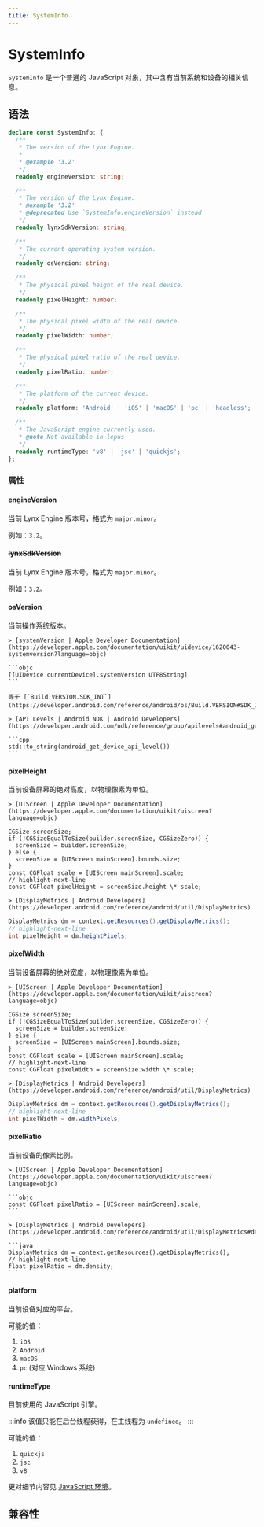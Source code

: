 ```yaml
---
title: SystemInfo
---
```



# SystemInfo

`SystemInfo` 是一个普通的 JavaScript 对象，其中含有当前系统和设备的相关信息。

## 语法

```ts
declare const SystemInfo: {
  /**
   * The version of the Lynx Engine.
   *
   * @example '3.2'
   */
  readonly engineVersion: string;

  /**
   * The version of the Lynx Engine.
   * @example '3.2'
   * @deprecated Use `SystemInfo.engineVersion` instead
   */
  readonly lynxSdkVersion: string;

  /**
   * The current operating system version.
   */
  readonly osVersion: string;

  /**
   * The physical pixel height of the real device.
   */
  readonly pixelHeight: number;

  /**
   * The physical pixel width of the real device.
   */
  readonly pixelWidth: number;

  /**
   * The physical pixel ratio of the real device.
   */
  readonly pixelRatio: number;

  /**
   * The platform of the current device.
   */
  readonly platform: 'Android' | 'iOS' | 'macOS' | 'pc' | 'headless';

  /**
   * The JavaScript engine currently used.
   * @note Not available in lepus
   */
  readonly runtimeType: 'v8' | 'jsc' | 'quickjs';
};
```

### 属性

#### engineVersion

当前 Lynx Engine 版本号，格式为 `major.minor`。

例如：`3.2`。

#### ~~lynxSdkVersion~~

当前 Lynx Engine 版本号，格式为 `major.minor`。

例如：`3.2`。

#### osVersion

当前操作系统版本。

<Tabs groupId="os">
  <Tab value="ios" label="iOS" default>

    > [systemVersion | Apple Developer Documentation](https://developer.apple.com/documentation/uikit/uidevice/1620043-systemversion?language=objc)

    ```objc
    [[UIDevice currentDevice].systemVersion UTF8String]
    ```

  </Tab>
  <Tab value="android" label="Android">

    等于 [`Build.VERSION.SDK_INT`](https://developer.android.com/reference/android/os/Build.VERSION#SDK_INT)。

    > [API Levels | Android NDK | Android Developers](https://developer.android.com/ndk/reference/group/apilevels#android_get_device_api_level)

    ```cpp
    std::to_string(android_get_device_api_level())
    ```

  </Tab>
</Tabs>

#### pixelHeight

当前设备屏幕的绝对高度，以物理像素为单位。

<Tabs groupId="os">
  <Tab value="ios" label="iOS" default>

    > [UIScreen | Apple Developer Documentation](https://developer.apple.com/documentation/uikit/uiscreen?language=objc)

```objc
CGSize screenSize;
if (!CGSizeEqualToSize(builder.screenSize, CGSizeZero)) {
  screenSize = builder.screenSize;
} else {
  screenSize = [UIScreen mainScreen].bounds.size;
}
const CGFloat scale = [UIScreen mainScreen].scale;
// highlight-next-line
const CGFloat pixelHeight = screenSize.height \* scale;
```

  </Tab>
  <Tab value="android" label="Android">

    > [DisplayMetrics | Android Developers](https://developer.android.com/reference/android/util/DisplayMetrics)

```java
DisplayMetrics dm = context.getResources().getDisplayMetrics();
// highlight-next-line
int pixelHeight = dm.heightPixels;
```

  </Tab>
</Tabs>

#### pixelWidth

当前设备屏幕的绝对宽度，以物理像素为单位。

<Tabs groupId="os">
  <Tab value="ios" label="iOS" default>

    > [UIScreen | Apple Developer Documentation](https://developer.apple.com/documentation/uikit/uiscreen?language=objc)

```objc
CGSize screenSize;
if (!CGSizeEqualToSize(builder.screenSize, CGSizeZero)) {
  screenSize = builder.screenSize;
} else {
  screenSize = [UIScreen mainScreen].bounds.size;
}
const CGFloat scale = [UIScreen mainScreen].scale;
// highlight-next-line
const CGFloat pixelWidth = screenSize.width \* scale;

```

  </Tab>
  <Tab value="android" label="Android">

    > [DisplayMetrics | Android Developers](https://developer.android.com/reference/android/util/DisplayMetrics)

```java
DisplayMetrics dm = context.getResources().getDisplayMetrics();
// highlight-next-line
int pixelWidth = dm.widthPixels;
```

  </Tab>
</Tabs>

#### pixelRatio

当前设备的像素比例。

<Tabs groupId="os">
  <Tab value="ios" label="iOS" default>

    > [UIScreen | Apple Developer Documentation](https://developer.apple.com/documentation/uikit/uiscreen?language=objc)

    ```objc
    const CGFloat pixelRatio = [UIScreen mainScreen].scale;
    ```

  </Tab>
  <Tab value="android" label="Android">

    > [DisplayMetrics | Android Developers](https://developer.android.com/reference/android/util/DisplayMetrics#density)

    ```java
    DisplayMetrics dm = context.getResources().getDisplayMetrics();
    // highlight-next-line
    float pixelRatio = dm.density;
    ```

  </Tab>
</Tabs>

#### platform

当前设备对应的平台。

可能的值：

1. `iOS`
1. `Android`
1. `macOS`
1. `pc` (对应 Windows 系统)

#### runtimeType

目前使用的 JavaScript 引擎。

:::info
该值只能在后台线程获得，在主线程为 `undefined`。
:::

可能的值：

1. `quickjs`
1. `jsc`
1. `v8`

更对细节内容见 [JavaScript 环境](/guide/scripting-runtime/index)。

## 兼容性


<LegacyCompatTable metadata="lynx-api/global/SystemInfo" />
